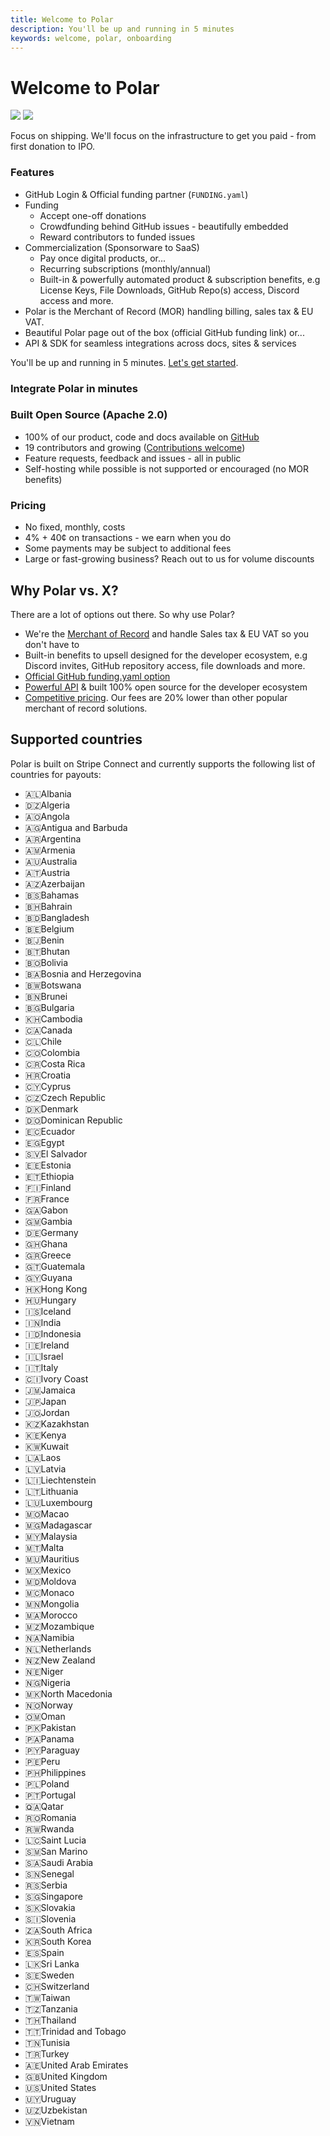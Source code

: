```yaml
---
title: Welcome to Polar
description: You'll be up and running in 5 minutes
keywords: welcome, polar, onboarding
---
```



# Welcome to Polar

![](./intro.light.jpg)
![](./intro.dark.jpg)


Focus on shipping. We'll focus on the infrastructure to get you paid - from first donation to IPO.

### Features

- GitHub Login & Official funding partner (`FUNDING.yaml`)
- Funding
  - Accept one-off donations
  - Crowdfunding behind GitHub issues - beautifully embedded
  - Reward contributors to funded issues
- Commercialization (Sponsorware to SaaS)
  - Pay once digital products, or...
  - Recurring subscriptions (monthly/annual)
  - Built-in & powerfully automated product & subscription benefits, e.g License Keys, File Downloads, GitHub Repo(s) access, Discord access and more.
- Polar is the Merchant of Record (MOR) handling billing, sales tax & EU VAT.
- Beautiful Polar page out of the box (official GitHub funding link) or...
- API & SDK for seamless integrations across docs, sites & services

You'll be up and running in 5 minutes. [Let's get started](/docs/onboarding).

### Integrate Polar in minutes

<div className='grid md:grid-cols-2 grid-cols-1 gap-8'>
    <GuideCard
        icon='nextjs'
        title='Integrating Polar with Next.js'
        description='Learn how to integrate Polar with Next.js'
        href='/docs/guides/nextjs'
    />
    <GuideCard
        icon='node'
        title='Integrating Polar with Node.js'
        description='Integrate Polar with ease using Node.js'
        href='/docs/guides/node'
    />
</div>

### Built Open Source (Apache 2.0)

- 100% of our product, code and docs available on [GitHub](https://github.com/polarsource/polar)
- 19 contributors and growing ([Contributions welcome](/docs/contribute))
- Feature requests, feedback and issues - all in public
- Self-hosting while possible is not supported or encouraged (no MOR benefits)

### Pricing

- No fixed, monthly, costs
- 4% + 40¢ on transactions - we earn when you do
- Some payments may be subject to additional fees
- Large or fast-growing business? Reach out to us for volume discounts

## Why Polar vs. X?

There are a lot of options out there. So why use Polar?

- We're the [Merchant of Record](/docs/merchant-of-record/tax) and handle Sales tax & EU VAT so you don't have
  to
- Built-in benefits to upsell designed for the developer ecosystem, e.g Discord
  invites, GitHub repository access, file downloads and
  more.
- [Official GitHub funding.yaml option](/docs/github/funding-yaml)
- [Powerful API](/docs/api) & built 100% open source for the developer ecosystem
- [Competitive pricing](/docs/fees). Our fees are 20% lower than other popular merchant of record solutions.


## Supported countries

Polar is built on Stripe Connect and currently supports the following list of
countries for payouts:

- 🇦🇱Albania
- 🇩🇿Algeria
- 🇦🇴Angola
- 🇦🇬Antigua and Barbuda
- 🇦🇷Argentina
- 🇦🇲Armenia
- 🇦🇺Australia
- 🇦🇹Austria
- 🇦🇿Azerbaijan
- 🇧🇸Bahamas
- 🇧🇭Bahrain
- 🇧🇩Bangladesh
- 🇧🇪Belgium
- 🇧🇯Benin
- 🇧🇹Bhutan
- 🇧🇴Bolivia
- 🇧🇦Bosnia and Herzegovina
- 🇧🇼Botswana
- 🇧🇳Brunei
- 🇧🇬Bulgaria
- 🇰🇭Cambodia
- 🇨🇦Canada
- 🇨🇱Chile
- 🇨🇴Colombia
- 🇨🇷Costa Rica
- 🇭🇷Croatia
- 🇨🇾Cyprus
- 🇨🇿Czech Republic
- 🇩🇰Denmark
- 🇩🇴Dominican Republic
- 🇪🇨Ecuador
- 🇪🇬Egypt
- 🇸🇻El Salvador
- 🇪🇪Estonia
- 🇪🇹Ethiopia
- 🇫🇮Finland
- 🇫🇷France
- 🇬🇦Gabon
- 🇬🇲Gambia
- 🇩🇪Germany
- 🇬🇭Ghana
- 🇬🇷Greece
- 🇬🇹Guatemala
- 🇬🇾Guyana
- 🇭🇰Hong Kong
- 🇭🇺Hungary
- 🇮🇸Iceland
- 🇮🇳India
- 🇮🇩Indonesia
- 🇮🇪Ireland
- 🇮🇱Israel
- 🇮🇹Italy
- 🇨🇮Ivory Coast
- 🇯🇲Jamaica
- 🇯🇵Japan
- 🇯🇴Jordan
- 🇰🇿Kazakhstan
- 🇰🇪Kenya
- 🇰🇼Kuwait
- 🇱🇦Laos
- 🇱🇻Latvia
- 🇱🇮Liechtenstein
- 🇱🇹Lithuania
- 🇱🇺Luxembourg
- 🇲🇴Macao
- 🇲🇬Madagascar
- 🇲🇾Malaysia
- 🇲🇹Malta
- 🇲🇺Mauritius
- 🇲🇽Mexico
- 🇲🇩Moldova
- 🇲🇨Monaco
- 🇲🇳Mongolia
- 🇲🇦Morocco
- 🇲🇿Mozambique
- 🇳🇦Namibia
- 🇳🇱Netherlands
- 🇳🇿New Zealand
- 🇳🇪Niger
- 🇳🇬Nigeria
- 🇲🇰North Macedonia
- 🇳🇴Norway
- 🇴🇲Oman
- 🇵🇰Pakistan
- 🇵🇦Panama
- 🇵🇾Paraguay
- 🇵🇪Peru
- 🇵🇭Philippines
- 🇵🇱Poland
- 🇵🇹Portugal
- 🇶🇦Qatar
- 🇷🇴Romania
- 🇷🇼Rwanda
- 🇱🇨Saint Lucia
- 🇸🇲San Marino
- 🇸🇦Saudi Arabia
- 🇸🇳Senegal
- 🇷🇸Serbia
- 🇸🇬Singapore
- 🇸🇰Slovakia
- 🇸🇮Slovenia
- 🇿🇦South Africa
- 🇰🇷South Korea
- 🇪🇸Spain
- 🇱🇰Sri Lanka
- 🇸🇪Sweden
- 🇨🇭Switzerland
- 🇹🇼Taiwan
- 🇹🇿Tanzania
- 🇹🇭Thailand
- 🇹🇹Trinidad and Tobago
- 🇹🇳Tunisia
- 🇹🇷Turkey
- 🇦🇪United Arab Emirates
- 🇬🇧United Kingdom
- 🇺🇸United States
- 🇺🇾Uruguay
- 🇺🇿Uzbekistan
- 🇻🇳Vietnam
